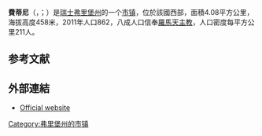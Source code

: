 {{noteTA|G1=瑞士地名}}
{{Infobox Switzerland municipality}}
'''費蒂尼'''（{{lang-fr|Fétigny}}，{{IPA-fr|fetiɲi}}；{{lang-frp|Fethegni}}）是[[瑞士|瑞士]][[弗里堡州|弗里堡州]]的一个[[市镇_(瑞士)|市镇]]，位於該國西部，面積4.08平方公里，海拔高度458米，2011年人口862，八成人口信奉[[羅馬天主教|羅馬天主教]]，人口密度每平方公里211人。

== 参考文献 ==
{{Reflist}}

== 外部連結 ==
* [http://www.fetigny.ch Official website] {{Wayback|url=http://www.fetigny.ch/ |date=20101029184727 }} {{fr icon}}

{{Switzerland-geo-stub}}
[[Category:弗里堡州的市镇|Category:弗里堡州的市镇]]